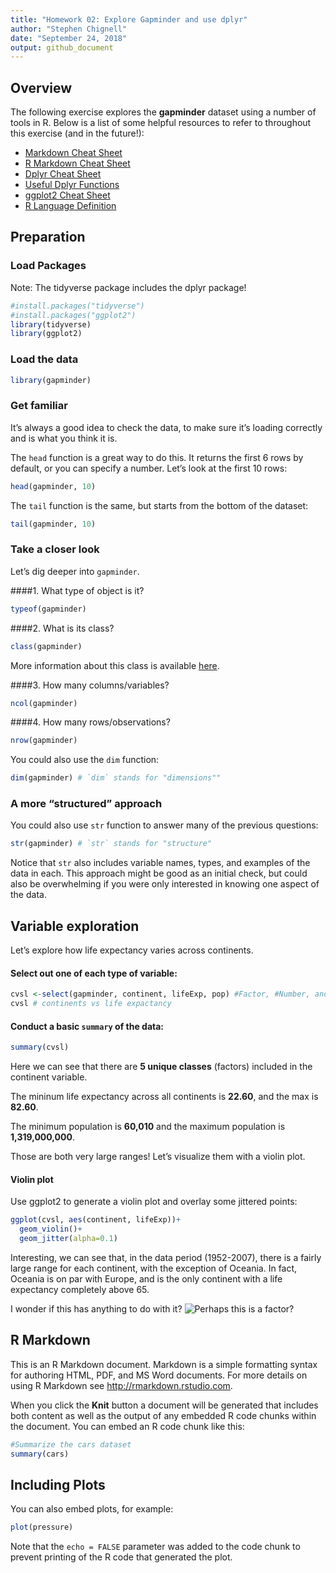 ```yaml
---
title: "Homework 02: Explore Gapminder and use dplyr"
author: "Stephen Chignell"
date: "September 24, 2018"
output: github_document
---
```

## Overview
The following exercise explores the **gapminder** dataset using a number of tools in R. 
Below is a list of some helpful resources to refer to throughout this exercise (and in the future!):

- [Markdown Cheat Sheet](https://github.com/adam-p/markdown-here/wiki/Markdown-Cheatsheet)
- [R Markdown Cheat Sheet](https://www.rstudio.com/wp-content/uploads/2016/03/rmarkdown-cheatsheet-2.0.pdf)
- [Dplyr Cheat Sheet](https://www.rstudio.com/wp-content/uploads/2015/02/data-wrangling-cheatsheet.pdf)
- [Useful Dplyr Functions](https://www.r-bloggers.com/useful-dplyr-functions-wexamples/)
- [ggplot2 Cheat Sheet](https://www.rstudio.com/wp-content/uploads/2015/03/ggplot2-cheatsheet.pdf)
- [R Language Definition](https://stat.ethz.ch/R-manual/R-devel/doc/manual/R-lang.html#Objects)


## Preparation

### Load Packages
Note: The tidyverse package includes the dplyr package!
```r
#install.packages("tidyverse")
#install.packages("ggplot2")
library(tidyverse)
library(ggplot2)
```

### Load the data
```r
library(gapminder)
```

### Get familiar
It's always a good idea to check the data, to make sure it's loading correctly and is what you think it is.

The `head` function is a great way to do this. It returns the first 6 rows by default, or you can specify a number. Let's look at the first 10 rows:

```r
head(gapminder, 10)
```

The `tail` function is the same, but starts from the bottom of the dataset:
```r
tail(gapminder, 10)
```


### Take a closer look
Let's dig deeper into `gapminder`.


####1. What type of object is it?
```r
typeof(gapminder) 
```


####2. What is its class?
```r
class(gapminder)
```
More information about this class is available [here](https://blog.rstudio.com/2016/03/24/tibble-1-0-0).


####3. How many columns/variables?
```r
ncol(gapminder)
```


####4. How many rows/observations?
```r
nrow(gapminder)
```
You could also use the `dim` function:
```r
dim(gapminder) # `dim` stands for "dimensions""
```

### A more "structured" approach
You could also use `str` function to answer many of the previous questions:
```r
str(gapminder) # `str` stands for "structure"
```
Notice that `str` also includes variable names, types, and examples of the data in each. 
This approach might be good as an initial check, but could also be overwhelming if you were only interested in knowing one aspect of the data.


## Variable exploration

Let's explore how life expectancy varies across continents. 

#### Select out one of each type of variable:
```r
cvsl <-select(gapminder, continent, lifeExp, pop) #Factor, #Number, and #Integer, respectively
cvsl # continents vs life expactancy
```


#### Conduct a basic `summary` of the data:
```r
summary(cvsl)
```
Here we can see that there are **5 unique classes** (factors) included in the continent variable. 

The mininum life expectancy across all continents is **22.60**, and the max is **82.60**.

The minimum population is **60,010** and the maximum population is **1,319,000,000**. 

Those are both very large ranges! Let's visualize them with a violin plot.


#### Violin plot
Use ggplot2 to generate a violin plot and overlay some jittered points:
```r
ggplot(cvsl, aes(continent, lifeExp))+
  geom_violin()+
  geom_jitter(alpha=0.1)
```

Interesting, we can see that, in the data period (1952-2007), there is a fairly large range for each continent, with the exception of Oceania. In fact, Oceania is on par with Europe, and is the only continent with a life expectancy completely above 65.

I wonder if this has anything to do with it?
![*Perhaps this is a factor?*](https://1.bp.blogspot.com/-Wy4FQMvqW6A/T_8rRJ-gXcI/AAAAAAAAAOA/RuANW6ErQzE/s1600/beach-palm-tree-wallpaper.jpg)









## R Markdown

This is an R Markdown document. Markdown is a simple formatting syntax for authoring HTML, PDF, and MS Word documents. For more details on using R Markdown see <http://rmarkdown.rstudio.com>.

When you click the **Knit** button a document will be generated that includes both content as well as the output of any embedded R code chunks within the document. You can embed an R code chunk like this:

```r
#Summarize the cars dataset
summary(cars)
```

## Including Plots

You can also embed plots, for example:

```r
plot(pressure)
```

Note that the `echo = FALSE` parameter was added to the code chunk to prevent printing of the R code that generated the plot.
